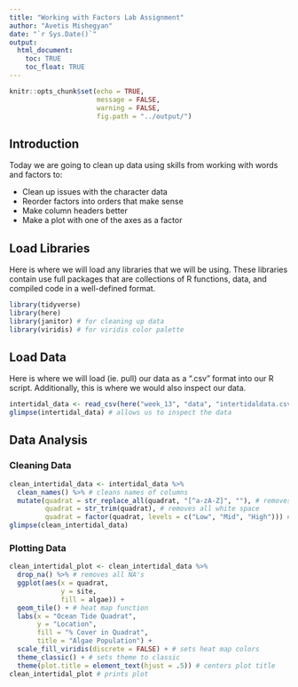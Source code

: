 ```yaml
---
title: "Working with Factors Lab Assignment"
author: "Avetis Mishegyan"
date: "`r Sys.Date()`"
output:
  html_document:
    toc: TRUE
    toc_float: TRUE
---
```


```r
knitr::opts_chunk$set(echo = TRUE,
                      message = FALSE,
                      warning = FALSE,
                      fig.path = "../output/")
```

## Introduction

Today we are going to clean up data using skills from working with words and factors to:

* Clean up issues with the character data
* Reorder factors into orders that make sense
* Make column headers better
* Make a plot with one of the axes as a factor

## Load Libraries

Here is where we will load any libraries that we will be using. These libraries contain use full packages that are collections of R functions, data, and compiled code in a well-defined format.

```r
library(tidyverse)
library(here)
library(janitor) # for cleaning up data
library(viridis) # for viridis color palette
```

## Load Data

Here is where we will load (ie. pull) our data as a ".csv" format into our R script. Additionally, this is where we would also inspect our data.

```r
intertidal_data <- read_csv(here("week_13", "data", "intertidaldata.csv")) # loads the data from a .csv file
glimpse(intertidal_data) # allows us to inspect the data
```

## Data Analysis

### Cleaning Data
```r
clean_intertidal_data <- intertidal_data %>% 
  clean_names() %>% # cleans names of columns
  mutate(quadrat = str_replace_all(quadrat, "[^a-zA-Z]", ""), # removes non-characters that aren't btw a-z
         quadrat = str_trim(quadrat), # removes all white space
         quadrat = factor(quadrat, levels = c("Low", "Mid", "High"))) # converts to a factor and reorders
glimpse(clean_intertidal_data)
```

### Plotting Data

```r
clean_intertidal_plot <- clean_intertidal_data %>% 
  drop_na() %>% # removes all NA's
  ggplot(aes(x = quadrat,
             y = site,
             fill = algae)) +
  geom_tile() + # heat map function
  labs(x = "Ocean Tide Quadrat",
       y = "Location",
       fill = "% Cover in Quadrat",
       title = "Algae Population") +
  scale_fill_viridis(discrete = FALSE) + # sets heat map colors
  theme_classic() + # sets theme to classic
  theme(plot.title = element_text(hjust = .5)) # centers plot title
clean_intertidal_plot # prints plot
```